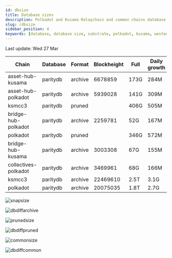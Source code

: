 ```yaml
---
id: dbsize
title: Database sizes
description: Polkadot and Kusama Relaychain and common chains database sizes
slug: /dbsize
sidebar_position: 4
keywords: [database, database size, substrate, polkadot, kusama, westend]
---
```



Last update: Wed 27 Mar

| Chain    | Database   | Format | Blockheight | Full         | Daily growth |
| ------------------------| ----------- | -------- | ------- | ---------- | ----- | 
| asset-hub-kusama | paritydb | archive | 6678859 | 173G | 284M |
| asset-hub-polkadot | paritydb | archive | 5939028 | 141G | 309M |
| ksmcc3 | paritydb | pruned |  | 406G | 505M |
| bridge-hub-polkadot | paritydb | archive | 2259781 | 52G | 167M |
| polkadot | paritydb | pruned |  | 346G | 572M |
| bridge-hub-kusama | paritydb | archive | 3003308 | 67G | 155M |
| collectives-polkadot | paritydb | archive | 3469961 | 68G | 166M |
| ksmcc3 | paritydb | archive | 22469610 | 2.5T | 3.1G |
| polkadot | paritydb | archive | 20075035 | 1.8T | 2.7G |

![snapsize](/img/archivesize.png)

![dbdiffarchive](/img/dbdiffrelay.png)

![prunedsize](/img/prunedsize.png)

![dbdiffpruned](/img/dbdiffpruned.png)

![commonsize](/img/commonsize.png)

![dbdiffcommon](/img/dbdiffcommon.png)

